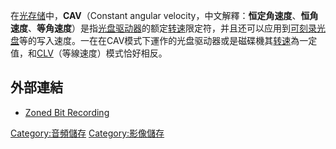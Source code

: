 {{expand|time=2016-03-22T12:18:38+00:00}}
{{unreferenced|time=2016-03-22T12:18:38+00:00}}
在[[光存储|光存储]]中，'''CAV'''（Constant angular velocity，中文解釋：'''恒定角速度'''、'''恒角速度'''、'''等角速度'''）是指[[光盘驱动器|光盘驱动器]]的额定[[转速|转速]]限定符，并且还可以应用到[[可刻录光盘|可刻录光盘]]等的写入速度。一在在CAV模式下運作的光盘驱动器或是磁碟機其[[转速|转速]]為一定值，和[[CLV|CLV]]（等線速度）模式恰好相反。

==外部連結==
*[http://www.pcguide.com/ref/hdd/geom/tracksZBR-c.html Zoned Bit Recording] {{Wayback|url=http://www.pcguide.com/ref/hdd/geom/tracksZBR-c.html |date=20000817064756 }}

[[Category:音頻儲存|Category:音頻儲存]]
[[Category:影像儲存|Category:影像儲存]]